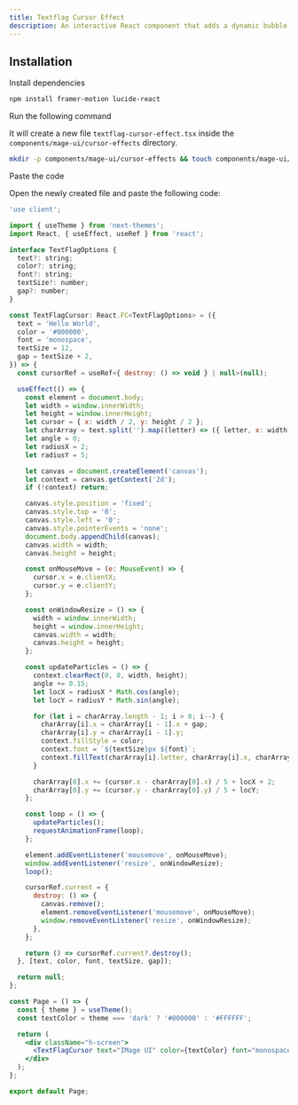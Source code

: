 ```yaml
---
title: Textflag Cursor Effect
description: An interactive React component that adds a dynamic bubble effect, visually tracking cursor movement in real time.
---
```


<ComponentPreview name="cursor-effects-textflag-cursor-effect--docs" />

## Installation

<Steps>
<Step>Install dependencies</Step>

```bash
npm install framer-motion lucide-react
```

<Step>Run the following command</Step>

It will create a new file `textflag-cursor-effect.tsx` inside the `components/mage-ui/cursor-effects` directory.

```bash 
mkdir -p components/mage-ui/cursor-effects && touch components/mage-ui/cursor-effects/textflag-cursor-effect.tsx
```

<Step>Paste the code</Step> 

Open the newly created file and paste the following code:

```jsx 
'use client';

import { useTheme } from 'next-themes';
import React, { useEffect, useRef } from 'react';

interface TextFlagOptions {
  text?: string;
  color?: string;
  font?: string;
  textSize?: number;
  gap?: number;
}

const TextFlagCursor: React.FC<TextFlagOptions> = ({
  text = 'Hello World',
  color = '#000000',
  font = 'monospace',
  textSize = 12,
  gap = textSize + 2,
}) => {
  const cursorRef = useRef<{ destroy: () => void } | null>(null);

  useEffect(() => {
    const element = document.body;
    let width = window.innerWidth;
    let height = window.innerHeight;
    let cursor = { x: width / 2, y: height / 2 };
    let charArray = text.split('').map((letter) => ({ letter, x: width / 2, y: height / 2 }));
    let angle = 0;
    let radiusX = 2;
    let radiusY = 5;

    let canvas = document.createElement('canvas');
    let context = canvas.getContext('2d');
    if (!context) return;

    canvas.style.position = 'fixed';
    canvas.style.top = '0';
    canvas.style.left = '0';
    canvas.style.pointerEvents = 'none';
    document.body.appendChild(canvas);
    canvas.width = width;
    canvas.height = height;

    const onMouseMove = (e: MouseEvent) => {
      cursor.x = e.clientX;
      cursor.y = e.clientY;
    };

    const onWindowResize = () => {
      width = window.innerWidth;
      height = window.innerHeight;
      canvas.width = width;
      canvas.height = height;
    };

    const updateParticles = () => {
      context.clearRect(0, 0, width, height);
      angle += 0.15;
      let locX = radiusX * Math.cos(angle);
      let locY = radiusY * Math.sin(angle);

      for (let i = charArray.length - 1; i > 0; i--) {
        charArray[i].x = charArray[i - 1].x + gap;
        charArray[i].y = charArray[i - 1].y;
        context.fillStyle = color;
        context.font = `${textSize}px ${font}`;
        context.fillText(charArray[i].letter, charArray[i].x, charArray[i].y);
      }

      charArray[0].x += (cursor.x - charArray[0].x) / 5 + locX + 2;
      charArray[0].y += (cursor.y - charArray[0].y) / 5 + locY;
    };

    const loop = () => {
      updateParticles();
      requestAnimationFrame(loop);
    };

    element.addEventListener('mousemove', onMouseMove);
    window.addEventListener('resize', onWindowResize);
    loop();

    cursorRef.current = {
      destroy: () => {
        canvas.remove();
        element.removeEventListener('mousemove', onMouseMove);
        window.removeEventListener('resize', onWindowResize);
      },
    };

    return () => cursorRef.current?.destroy();
  }, [text, color, font, textSize, gap]);

  return null;
};

const Page = () => {
  const { theme } = useTheme();
  const textColor = theme === 'dark' ? '#000000' : '#FFFFFF';

  return (
    <div className="h-screen">
      <TextFlagCursor text="IMage UI" color={textColor} font="monospace" textSize={12} />
    </div>
  );
};

export default Page;


```
</Steps>


